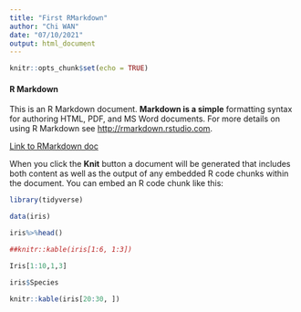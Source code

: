 ```yaml
---
title: "First RMarkdown"
author: "Chi WAN"
date: "07/10/2021"
output: html_document
---
```


```r
knitr::opts_chunk$set(echo = TRUE)
```

#### R Markdown

This is an R Markdown document. **Markdown is a simple** formatting syntax for authoring HTML, PDF, and MS Word documents. For more details on using R Markdown see <http://rmarkdown.rstudio.com>.


[Link to RMarkdown doc](https://rmarkdown.rstudio.com/lesson-8.html)

When you click the **Knit** button a document will be generated that includes both content as well as the output of any embedded R code chunks within the document. You can embed an R code chunk like this:

```r
library(tidyverse)

data(iris)

iris%>%head()

```


```r
##knitr::kable(iris[1:6, 1:3])

Iris[1:10,1,3]

iris$Species
```


```r
knitr::kable(iris[20:30, ])
```